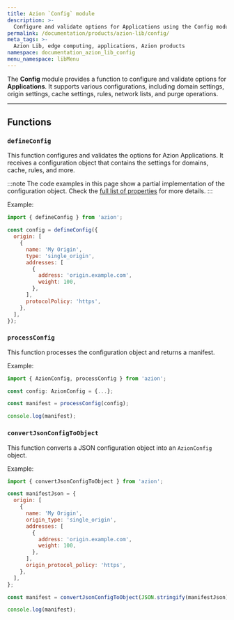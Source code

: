 ```yaml
---
title: Azion `Config` module
description: >-
  Configure and validate options for Applications using the Config module.
permalink: /documentation/products/azion-lib/config/
meta_tags: >-
  Azion Lib, edge computing, applications, Azion products
namespace: documentation_azion_lib_config
menu_namespace: libMenu
---
```



The **Config** module provides a function to configure and validate options for **Applications**. It supports various configurations, including domain settings, origin settings, cache settings, rules, network lists, and purge operations.

<LinkButton link="/en/documentation/products/azion-lib/overview/" label="Go to Azion Libraries Overview" severity="secondary" />

---

## Functions

### `defineConfig`

This function configures and validates the options for Azion Applications. It receives a configuration object that contains the settings for domains, cache, rules, and more.

:::note
The code examples in this page show a partial implementation of the configuration object. Check the [full list of properties](/en/documentation/devtools/cli/configs/azion-config-js/) for more details.
:::

Example:

```js
import { defineConfig } from 'azion';

const config = defineConfig({
  origin: [
    {
      name: 'My Origin',
      type: 'single_origin',
      addresses: [
        {
          address: 'origin.example.com',
          weight: 100,
        },
      ],
      protocolPolicy: 'https',
    },
  ],
});
```

### `processConfig`

This function processes the configuration object and returns a manifest.

Example:

```ts
import { AzionConfig, processConfig } from 'azion';

const config: AzionConfig = {...};

const manifest = processConfig(config);

console.log(manifest);
```

### `convertJsonConfigToObject`

This function converts a JSON configuration object into an `AzionConfig` object.

Example:

```javascript
import { convertJsonConfigToObject } from 'azion';

const manifestJson = {
  origin: [
    {
      name: 'My Origin',
      origin_type: 'single_origin',
      addresses: [
        {
          address: 'origin.example.com',
          weight: 100,
        },
      ],
      origin_protocol_policy: 'https',
    },
  ],
};

const manifest = convertJsonConfigToObject(JSON.stringify(manifestJson));

console.log(manifest);
```
